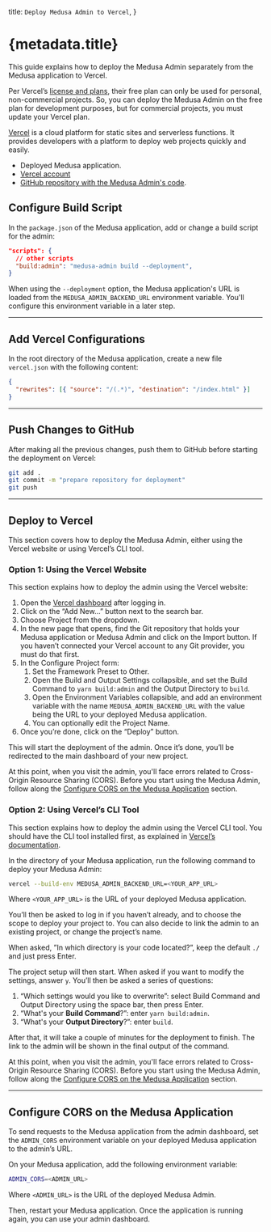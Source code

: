   title: `Deploy Medusa Admin to Vercel`,
}

# {metadata.title}

This guide explains how to deploy the Medusa Admin separately from the Medusa application to Vercel.

<Note title="Important">

Per Vercel’s [license and plans](https://vercel.com/pricing), their free plan can only be used for personal, non-commercial projects. So, you can deploy the Medusa Admin on the free plan for development purposes, but for commercial projects, you must update your Vercel plan.

</Note>

[Vercel](https://vercel.com/) is a cloud platform for static sites and serverless functions. It provides developers with a platform to deploy web projects quickly and easily.

<Note type="check">

- Deployed Medusa application.
- [Vercel account](https://vercel.com/)
- [GitHub repository with the Medusa Admin's code](https://docs.github.com/en/repositories/creating-and-managing-repositories/creating-a-new-repository).

</Note>

## Configure Build Script

In the `package.json` of the Medusa application, add or change a build script for the admin:

```json
"scripts": {
  // other scripts
  "build:admin": "medusa-admin build --deployment",
}
```

When using the `--deployment` option, the Medusa application's URL is loaded from the `MEDUSA_ADMIN_BACKEND_URL` environment variable. You'll configure this environment variable in a later step.

---

## Add Vercel Configurations

In the root directory of the Medusa application, create a new file `vercel.json` with the following content:

```json
{
  "rewrites": [{ "source": "/(.*)", "destination": "/index.html" }]
}
```

---

## Push Changes to GitHub

After making all the previous changes, push them to GitHub before starting the deployment on Vercel:

```bash
git add .
git commit -m "prepare repository for deployment"
git push
```

---

## Deploy to Vercel

This section covers how to deploy the Medusa Admin, either using the Vercel website or using Vercel’s CLI tool.

### Option 1: Using the Vercel Website

This section explains how to deploy the admin using the Vercel website:

1. Open the [Vercel dashboard](https://vercel.com/dashboard) after logging in.
2. Click on the “Add New…” button next to the search bar.
3. Choose Project from the dropdown.
4. In the new page that opens, find the Git repository that holds your Medusa application or Medusa Admin and click on the Import button. If you haven’t connected your Vercel account to any Git provider, you must do that first.
5. In the Configure Project form:
    1. Set the Framework Preset to Other.
    2. Open the Build and Output Settings collapsible, and set the Build Command to `yarn build:admin` and the Output Directory to `build`.
    3. Open the Environment Variables collapsible, and add an environment variable with the name `MEDUSA_ADMIN_BACKEND_URL` with the value being the URL to your deployed Medusa application.
    4. You can optionally edit the Project Name.
6. Once you’re done, click on the “Deploy” button.

This will start the deployment of the admin. Once it’s done, you’ll be redirected to the main dashboard of your new project.

<Note>

At this point, when you visit the admin, you'll face errors related to Cross-Origin Resource Sharing (CORS). Before you start using the Medusa Admin, follow along the [Configure CORS on the Medusa Application](#configure-cors-on-the-medusa-application) section.

</Note>

### Option 2: Using Vercel’s CLI Tool

This section explains how to deploy the admin using the Vercel CLI tool. You should have the CLI tool installed first, as explained in [Vercel’s documentation](https://vercel.com/docs/cli).

In the directory of your Medusa application, run the following command to deploy your Medusa Admin:

```bash
vercel --build-env MEDUSA_ADMIN_BACKEND_URL=<YOUR_APP_URL>
```

Where `<YOUR_APP_URL>` is the URL of your deployed Medusa application.

You’ll then be asked to log in if you haven’t already, and to choose the scope to deploy your project to. You can also decide to link the admin to an existing project, or change the project’s name.

When asked, ”In which directory is your code located?”, keep the default `./` and just press Enter.

The project setup will then start. When asked if you want to modify the settings, answer `y`. You’ll then be asked a series of questions:

1. “Which settings would you like to overwrite”: select Build Command and Output Directory using the space bar, then press Enter.
2. “What's your **Build Command**?”: enter `yarn build:admin`.
3. “What's your **Output Directory**?”: enter `build`.

After that, it will take a couple of minutes for the deployment to finish. The link to the admin will be shown in the final output of the command.

<Note>

At this point, when you visit the admin, you'll face errors related to Cross-Origin Resource Sharing (CORS). Before you start using the Medusa Admin, follow along the [Configure CORS on the Medusa Application](#configure-cors-on-the-medusa-application) section.

</Note>

---

## Configure CORS on the Medusa Application

To send requests to the Medusa application from the admin dashboard, set the `ADMIN_CORS` environment variable on your deployed Medusa application to the admin’s URL.

On your Medusa application, add the following environment variable:

```bash
ADMIN_CORS=<ADMIN_URL>
```

Where `<ADMIN_URL>` is the URL of the deployed Medusa Admin.

Then, restart your Medusa application. Once the application is running again, you can use your admin dashboard.
